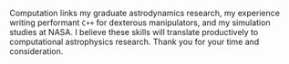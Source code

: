 Computation links my graduate astrodynamics research, my experience writing 
performant `C++` for dexterous manipulators, and my simulation studies at NASA.
I believe these skills will translate productively to computational astrophysics
research. Thank you for your time and consideration.